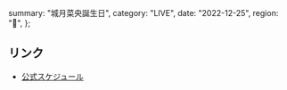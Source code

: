   summary: "城月菜央誕生日",
  category: "LIVE",
  date: "2022-12-25",
  region: "🎂",
};

## リンク

- [公式スケジュール](https://takanenonadeshiko.jp/?p=279)
